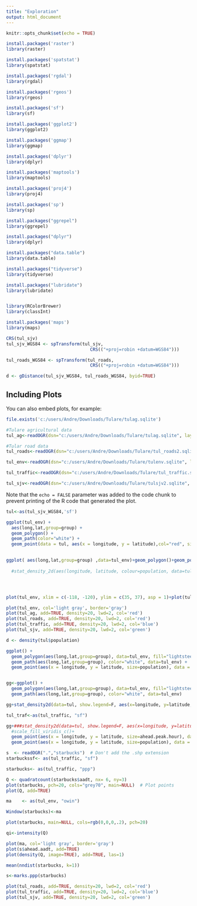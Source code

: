 ```yaml
---
title: "Exploration"
output: html_document
---
```


```r
knitr::opts_chunk$set(echo = TRUE)

install.packages('raster')
library(raster)

install.packages('spatstat')
library(spatstat)

install.packages('rgdal')
library(rgdal)

install.packages('rgeos')
library(rgeos)

install.packages('sf')
library(sf)

install.packages('ggplot2')
library(ggplot2)

install.packages('ggmap')
library(ggmap)

install.packages('dplyr')
library(dplyr)

install.packages('maptools')
library(maptools)

install.packages('proj4')
library(proj4)

install.packages('sp')
library(sp)

install.packages("ggrepel")
library(ggrepel)

install.packages("dplyr")
library(dplyr)

install.packages("data.table")
library(data.table)

install.packages("tidyverse")
library(tidyverse)

install.packages("lubridate")
library(lubridate)


library(RColorBrewer)
library(classInt)

install.packages('maps')
library(maps)

```



```r
CRS(tul_sjv)
tul_sjv_WGS84 <- spTransform(tul_sjv,
                                CRS(("+proj=robin +datum=WGS84")))

tul_roads_WGS84 <- spTransform(tul_roads,
                                CRS(("+proj=robin +datum=WGS84")))

d <- gDistance(tul_sjv_WGS84, tul_roads_WGS84, byid=TRUE)
```

## Including Plots

You can also embed plots, for example:

```r
file.exists('c:/users/Andre/Downloads/Tulare/tulag.sqlite')

#Tulare agricultural data
tul_ag<-readOGR(dsn="c:/users/Andre/Downloads/Tulare/tulag.sqlite", layer="tulag")

#Tular road data
tul_roads<-readOGR(dsn="c:/users/Andre/Downloads/Tulare/tul_roads2.sqlite", layer="tul_roads2")

tul_env<-readOGR(dsn="c:/users/Andre/Downloads/Tulare/tulenv.sqlite", layer="tulenv")

tul_traffic<-readOGR(dsn="c:/users/Andre/Downloads/Tulare/tul_traffic.sqlite", layer="tul_traffic")

tul_sjv<-readOGR(dsn="c:/users/Andre/Downloads/Tulare/tulsjv2.sqlite", layer="tulsjv2")

```

Note that the `echo = FALSE` parameter was added to the code chunk to prevent printing of the R code that generated the plot.
```r
tul<-as(tul_sjv_WGS84,'sf')

ggplot(tul_env) + 
  aes(long,lat,group=group) + 
  geom_polygon() +
  geom_path(color="white") +
  geom_point(data = tul, aes(x = longitude, y = latitude),col="red", size=5)
  

ggplot( aes(long,lat,group=group) ,data=tul_env)+geom_polygon()+geom_point(aes(x = longitude, y = latitude),data=tul,col="red", size=5)
  
  #stat_density_2d(aes(longitude, latitude, colour=population, data=tul), geom = "polygon", colour="white")




plot(tul_env, xlim = c(-118, -120), ylim = c(35, 37), asp = 1)+plot(tul_ag)

plot(tul_env, col='light gray', border='gray')
plot(tul_ag, add=TRUE, density=20, lwd=2, col='red')
plot(tul_roads, add=TRUE, density=20, lwd=2, col='red')
plot(tul_traffic, add=TRUE, density=20, lwd=2, col='blue')
plot(tul_sjv, add=TRUE, density=20, lwd=2, col='green')

d <- density(tul$population)

ggplot() + 
  geom_polygon(aes(long,lat,group=group), data=tul_env, fill="lightsteelblue3", color="dark gray" ) +
  geom_path(aes(long,lat,group=group), color="white", data=tul_env) +
  geom_point(aes(x = longitude, y = latitude, size=population), data = tul, col="black")


gg<-ggplot() + 
  geom_polygon(aes(long,lat,group=group), data=tul_env, fill="lightsteelblue3", color="dark gray" ) +
  geom_path(aes(long,lat,group=group), color="white", data=tul_env)

gg+stat_density2d(data=tul, show.legend=F, aes(x=longitude, y=latitude, fill=..level.., alpha=..level..), geom="polygon", size=2, bins=15)+ scale_fill_gradient(low="gray99", high="firebrick1", name="Distribution")

tul_traf<-as(tul_traffic, "sf")

gg+###stat_density2d(data=tul, show.legend=F, aes(x=longitude, y=latitude,fill = stat(nlevel), fill=..level.., alpha=..level..), geom="polygon", size=2, bins=15)+
  #scale_fill_viridis_c()+
  geom_point(aes(x = longitude, y = latitude, size=ahead.peak.hour), data = tul_traf, col="black", alpha=0.1)+
  geom_point(aes(x = longitude, y = latitude, size=population), data = tul, col="red", alpha=0.1)


```


```r
s  <- readOGR(".","starbucks")  # Don't add the .shp extension
starbuckssf<- as(tul_traffic, "sf")

starbucks<- as(tul_traffic, "ppp")

Q <- quadratcount(starbucks$aadt, nx= 6, ny=3)
plot(starbucks, pch=20, cols="grey70", main=NULL)  # Plot points
plot(Q, add=TRUE)

ma    <- as(tul_env, "owin") 

Window(starbucks)<-ma

plot(starbucks, main=NULL, cols=rgb(0,0,0,.2), pch=20)

qi<-intensity(Q)

plot(ma, col='light gray', border='gray')
plot(s$ahead.aadt, add=TRUE)
plot(density(Q, image=TRUE), add=TRUE, las=1)

mean(nndist(starbucks, k=1))

s<-marks.ppp(starbucks)

plot(tul_roads, add=TRUE, density=20, lwd=2, col='red')
plot(tul_traffic, add=TRUE, density=20, lwd=2, col='blue')
plot(tul_sjv, add=TRUE, density=20, lwd=2, col='green')
```























